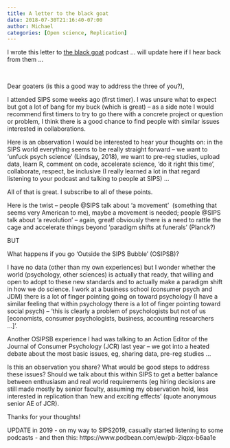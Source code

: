 ```yaml
---
title: A letter to the black goat
date: 2018-07-30T21:16:40-07:00
author: Michael
categories: [Open science, Replication]
---
```

I wrote this letter to [the black goat](http://www.theblackgoatpodcast.com/) podcast &#8230; will update here if I hear back from them &#8230;

&nbsp;

Dear goaters (is this a good way to address the three of you?),

<div>
</div>

<div>
  I attended SIPS some weeks ago (first timer). I was unsure what to expect but got a lot of bang for my buck (which is great) &#8211; as a side note I would recommend first timers to try to go there with a concrete project or question or problem, I think there is a good chance to find people with similar issues interested in collaborations.
</div>

<div>
</div>

<div>
  Here is an observation I would be interested to hear your thoughts on: in the SIPS world everything seems to be really straight forward &#8211; we want to &#8216;unfuck psych science&#8217; (Lindsay, 2018), we want to pre-reg studies, upload data, learn R, comment on code, accelerate science, ‘do it right this time’, collaborate, respect, be inclusive (I really learned a lot in that regard listening to your podcast and talking to people at SIPS) …
</div>

<div>
  All of that is great. I subscribe to all of these points.
</div>

<div>
</div>

<div>
  Here is the twist &#8211; people @SIPS talk about &#8216;a movement’  (something that seems very American to me), maybe a movement is needed; people @SIPS talk about ‘a revolution’ &#8211; again, great! obviously there is a need to rattle the cage and accelerate things beyond ‘paradigm shifts at funerals’ (Planck?)
</div>

<div>
  BUT
</div>

<div>
  What happens if you go ‘Outside the SIPS Bubble&#8217; (OSIPSB)?
</div>

<div>
  I have no data (other than my own experiences) but I wonder whether the world (psychology, other sciences) is actually that ready, that willing and open to adopt to these new standards and to actually make a paradigm shift in how we do science. I work at a business school (consumer psych and JDM) there is a lot of finger pointing going on toward psychology (I have a similar feeling that within psychology there is a lot of finger pointing toward social psych) &#8211; &#8216;this is clearly a problem of psychologists but not of us [economists, consumer psychologists, business, accounting researchers &#8230;]’.
</div>

<div>
  Another OSIPSB experience I had was talking to an Action Editor of the Journal of Consumer Psychology (JCR) last year &#8211; we got into a heated debate about the most basic issues, eg, sharing data, pre-reg studies …
</div>

<div>
</div>

<div>
  Is this an observation you share? What would be good steps to address these issues? Should we talk about this within SIPS to get a better balance between enthusiasm and real world requirements (eg hiring decisions are still made mostly by senior faculty, assuming my observation hold, less interested in replication than ’new and exciting effects’ (quote anonymous senior AE of JCR).
</div>

<div>
</div>

<div>
  Thanks for your thoughts!
</div>

<div>
</div>

<div>
</div>

UPDATE in 2019 - on my way to SIPS2019, casually started listening to some podcasts - and then this: https://www.podbean.com/ew/pb-2iqpx-b6aa1e
